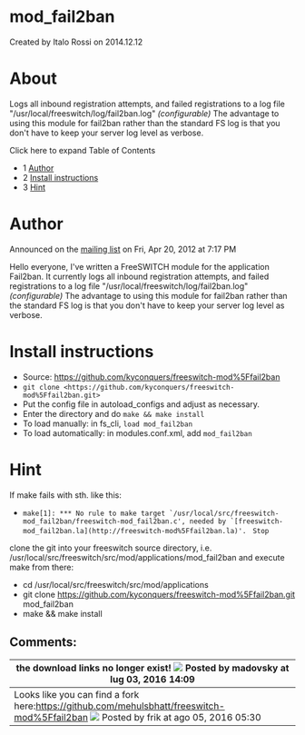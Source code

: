 
# mod_fail2ban 

 Created by  Italo Rossi on 2014.12.12

# About

Logs all inbound registration attempts, and failed registrations to a log file "/usr/local/freeswitch/log/fail2ban.log" _(configurable)_ The advantage to using this module for fail2ban rather than the standard FS log is that you don't have to keep your server log level as verbose.

Click here to expand Table of Contents

* 1 [Author](#author)
* 2 [Install instructions](#install-instructions)
* 3 [Hint](#hint)

# Author

Announced on the [mailing list](http://lists.freeswitch.org/pipermail/freeswitch-users/2012-April/083115.html) on Fri, Apr 20, 2012 at 7:17 PM

Hello everyone, I've written a FreeSWITCH module for the application Fail2ban.
It currently logs all inbound registration attempts, and failed registrations 
to a log file "/usr/local/freeswitch/log/fail2ban.log" _(configurable)_
The advantage to using this module for fail2ban rather than the standard FS log
is that you don't have to keep your server log level as verbose.

# Install instructions

* Source: <https://github.com/kyconquers/freeswitch-mod%5Ffail2ban>
* `git clone <https://github.com/kyconquers/freeswitch-mod%5Ffail2ban.git>`
* Put the config file in autoload\_configs and adjust as necessary.
* Enter the directory and do `make && make install`
* To load manually: in fs\_cli, `load mod_fail2ban`
* To load automatically: in modules.conf.xml, add `mod_fail2ban`

# Hint

If make fails with sth. like this:

* `` make[1]: *** No rule to make target `/usr/local/src/freeswitch-mod_fail2ban/freeswitch-mod_fail2ban.c', needed by `[freeswitch-mod_fail2ban.la](http://freeswitch-mod%5Ffail2ban.la)'.  `` `Stop`

clone the git into your freeswitch source directory, i.e. /usr/local/src/freeswitch/src/mod/applications/mod\_fail2ban and execute make from there:

* cd /usr/local/src/freeswitch/src/mod/applications
* git clone <https://github.com/kyconquers/freeswitch-mod%5Ffail2ban.git> mod\_fail2ban
* make && make install

## Comments:

| the download links no longer exist! ![](/images/icons/contenttypes/comment_16.png) Posted by madovsky at lug 03, 2016 14:09                                                        |
| --------------------------------------------------------------------------------------------------------------------------------------------------------------------------------- |
| Looks like you can find a fork here:<https://github.com/mehulsbhatt/freeswitch-mod%5Ffail2ban> ![](/images/icons/contenttypes/comment_16.png) Posted by frik at ago 05, 2016 05:30 |


